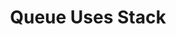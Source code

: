 ---
id: "ds_tf_easy_018"
questionType: "TRUE_FALSE"
title: "Queue Uses Stack"
statement: "A queue is implemented using a stack."
difficulty: "EASY"
category: "Data Structures"
correctAnswer: false
explanation: "Queue and stack are distinct data structures with different behaviors."
---